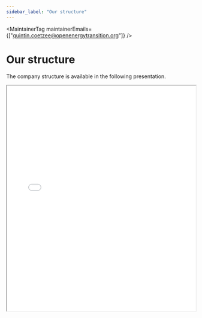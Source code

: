 ```yaml
---
sidebar_label: "Our structure"
---
```



<MaintainerTag maintainerEmails={["quintin.coetzee@openenergytransition.org"]} />

# Our structure

<ControlledDocBanner />

The company structure is available in the following presentation.

<iframe
  src="/static/img/structure_initiative_presentation.pdf"
  width="100%"
  height="600px"
  style={{ border: 'none' }}
>